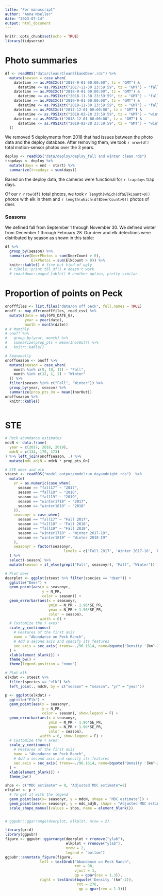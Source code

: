 ```yaml
---
title: "For manuscript"
author: "Anna Moeller"
date: "2023-07-14"
output: html_document
---
```


```r
knitr::opts_chunk$set(echo = TRUE)
library(tidyverse)
```

# Photo summaries

```r
df <- readRDS("data/clean/CleanElkandDeer.rds") %>%
  mutate(season = case_when(
    datetime >= as.POSIXct("2017-9-01 00:00:00", tz = "GMT") & 
      datetime <= as.POSIXct("2017-11-30 23:59:59", tz = "GMT") ~ "fall 2017",
    datetime >= as.POSIXct("2018-9-01 00:00:00", tz = "GMT") & 
      datetime <= as.POSIXct("2018-11-30 23:59:59", tz = "GMT") ~ "fall 2018",
    datetime >= as.POSIXct("2019-9-01 00:00:00", tz = "GMT") & 
      datetime <= as.POSIXct("2019-11-30 23:59:59", tz = "GMT") ~ "fall 2019",
    datetime >= as.POSIXct("2017-12-01 00:00:00", tz = "GMT") & 
      datetime <= as.POSIXct("2018-02-28 23:59:59", tz = "GMT") ~ "winter 2017-18",
    datetime >= as.POSIXct("2018-12-01 00:00:00", tz = "GMT") & 
      datetime <= as.POSIXct("2019-02-28 23:59:59", tz = "GMT") ~ "winter 2018-19",
  ))
```
We removed 5 deployments from 2018 that had issues between the photo data and the deploy database. After removing them, we took `r nrow(df)` total motion-sensor photos over the 3 years. 

```r
deploy <- readRDS("data/deploy/deploy_fall and winter clean.rds") 
trapdays <- deploy %>% 
  mutate(days = end - start) %>% 
  summarize(trapdays = sum(days))
```
Based on the deploy data, the cameras were functional for `r trapdays` trap days. 

Of our `r nrow(df)` total photos, we took `r length(which(df$ElkCount>0))` photos with elk in them and `r length(which(df$DeerCount>0))` photos of deer. 

### Seasons

We defined fall from September 1 through November 30. We defined winter from December 1 through February 28. Our deer and elk detections were distributed by season as shown in this table: 
```r
df %>% 
  group_by(season) %>% 
  summarize(DeerPhotos = sum(DeerCount > 0),
            ElkPhotos = sum(ElkCount > 0)) %>% 
  knitr::kable() # fine but kind of ugly
  # tibble::print.tbl_df() # doesn't work
  # rmarkdown::paged_table() # another option, pretty similar

```

# Proportion of points on Peck
```r
onofffiles <- list.files("data/on off peck", full.names = TRUE)
onoff <- map_dfr(onofffiles, read_csv) %>% 
  mutate(date = mdy(GPS_DATE_G),
         year = year(date),
         month = month(date))
# # Monthly 
# onoff %>% 
#   group_by(year, month) %>% 
#   summarize(prop_pts = mean(InorOut)) %>% 
#   knitr::kable()

# Seasonally
onoffseason <- onoff %>%
  mutate(season = case_when(
    month %in% c(9, 10, 11) ~ "Fall",
    month %in% c(12, 1, 2) ~ "Winter"
  )) %>% 
  filter(season %in% c("Fall", "Winter")) %>%
  group_by(year, season) %>%
  summarize(prop_pts_On = mean(InorOut)) 
onoffseason %>%
  knitr::kable()
  
```

# STE
```r
# Peck abundance estimates
mdcN <- data.frame(
  year = c(2017, 2018, 2019),
  mdcN = c(134, 170, 173)
) %>% left_join(onoffseason, .) %>%
  mutate(mdc_adjN = mdcN * prop_pts_On)

# STE deer and elk 
steest <- readRDS("model output/modelrun_dayandnight.rds")  %>% 
  mutate(
    yr = as.numeric(case_when(
      season == "fall17" ~ "2017",
      season == "fall18" ~ "2018",
      season == "fall19" ~ "2019",
      season == "winter1718" ~ "2017",
      season == "winter1819" ~ "2018"
    )),
    seasonyr = case_when(
      season == "fall17" ~ "Fall 2017",
      season == "fall18" ~ "Fall 2018",
      season == "fall19" ~ "Fall 2019",
      season == "winter1718" ~ "Winter 2017-18",
      season == "winter1819" ~ "Winter 2018-19"
    ),
    seasonyr = factor(seasonyr, 
                           levels = c("Fall 2017", 'Winter 2017-18', 'Fall 2018', 'Winter 2018-19', 'Fall 2019'))
  ) %>% 
  select(-season) %>% 
  mutate(season = if_else(grepl("Fall", seasonyr), "Fall", "Winter"))

# Plot deer
deerplot <- ggplot(steest %>% filter(species == "deer")) + 
  ggtitle("Deer") + 
  geom_point(aes(x = seasonyr, 
                 y = N_PR,
                 color = season)) + 
  geom_errorbar(aes(x = seasonyr, 
                    ymin = N_PR - 1.96*SE_PR, 
                    ymax = N_PR + 1.96*SE_PR,
                    color = season),
                width = 0) + 
  # Customize the Y axes:
  scale_y_continuous(
    # Features of the first axis
    name = "Abundance on Peck Ranch",
    # Add a second axis and specify its features
    sec.axis = sec_axis( trans=~./96.1614, name=bquote('Density '(km^-2)))
  ) + 
  xlab(element_blank()) + 
  theme_bw() +
  theme(legend.position = "none") 

# Plot elk
elkdat <- steest %>% 
  filter(species == "elk") %>% 
  left_join(., mdcN, by = c("season" = "season", "yr" = "year"))

p <- ggplot(elkdat) + 
  ggtitle("Elk") + 
  geom_point(aes(x = seasonyr, 
                 y = N_PR,
                 color = season), show.legend = F) + 
  geom_errorbar(aes(x = seasonyr, 
                    ymin = N_PR - 1.96*SE_PR, 
                    ymax = N_PR + 1.96*SE_PR,
                    color = season),
                width = 0, show.legend = F) + 
  # Customize the Y axes:
  scale_y_continuous(
    # Features of the first axis
    name = "Abundance on Peck Ranch",
    # Add a second axis and specify its features
    sec.axis = sec_axis( trans=~./96.1614, name=bquote('Density '(km^-2)))
  ) + 
  xlab(element_blank()) + 
  theme_bw() 

shps <- c("MDC estimate" = 9, "Adjusted MDC estimate"=8)
elkplot <- p + 
  # To get it with the legend
  geom_point(aes(x= seasonyr, y = mdcN, shape = "MDC estimate")) +
  geom_point(aes(x= seasonyr, y = mdc_adjN, shape = "Adjusted MDC estimate")) +
  scale_shape_manual(values = shps, name = element_blank())


# ggpubr::ggarrange(deerplot, elkplot, nrow = 2) 

library(grid)
library(ggpubr)
figure <- ggpubr::ggarrange(deerplot + rremove("ylab"), 
                            elkplot + rremove("ylab"), 
                            nrow = 2, 
                            legend = "bottom") 
ggpubr::annotate_figure(figure, 
                left = textGrob("Abundance on Peck Ranch", 
                                rot = 90, 
                                vjust = 1, 
                                gp = gpar(cex = 1.3)),
                right = textGrob(bquote('Density '(km^-2)), 
                                 rot = 270,
                                  gp = gpar(cex = 1.3)))
  
```

